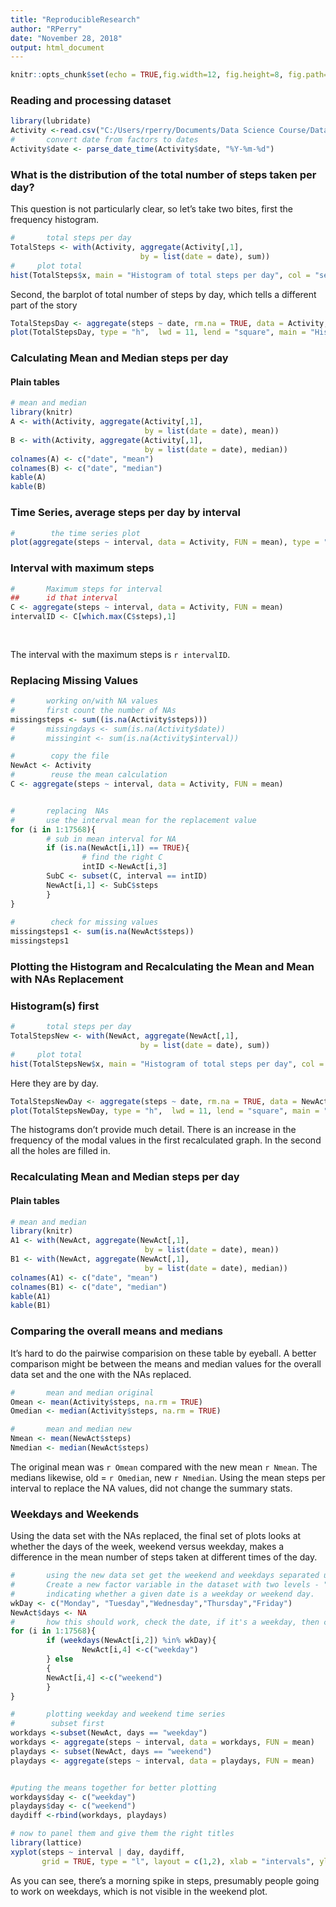 ---
title: "ReproducibleResearch"
author: "RPerry"
date: "November 28, 2018"
output: html_document
---

```{r setup, include=FALSE}
knitr::opts_chunk$set(echo = TRUE,fig.width=12, fig.height=8, fig.path='Figs/')

```
### Reading and processing dataset
```{r read data}
library(lubridate)
Activity <-read.csv("C:/Users/rperry/Documents/Data Science Course/Data Sets/ReproducibleResearch/activity.csv")
#       convert date from factors to dates
Activity$date <- parse_date_time(Activity$date, "%Y-%m-%d")
```
### What is the distribution of the total number of steps taken per day?

This question is not particularly clear, so let's take two bites, first the frequency histogram.
```{r histogram}
#       total steps per day
TotalSteps <- with(Activity, aggregate(Activity[,1],
                             by = list(date = date), sum))
#     plot total
hist(TotalSteps$x, main = "Histogram of total steps per day", col = "seagreen", xlab = "")
```

Second, the barplot of total number of steps by day, which tells a different part of the story
```{r total steps barplot}
TotalStepsDay <- aggregate(steps ~ date, rm.na = TRUE, data = Activity, FUN = sum)
plot(TotalStepsDay, type = "h",  lwd = 11, lend = "square", main = "Histogram of total steps per day", col = "seagreen")
```


### Calculating Mean and Median steps per day

#### Plain tables
```{r total means by day}
# mean and median
library(knitr)
A <- with(Activity, aggregate(Activity[,1],
                              by = list(date = date), mean))
B <- with(Activity, aggregate(Activity[,1],
                              by = list(date = date), median))
colnames(A) <- c("date", "mean")
colnames(B) <- c("date", "median")
kable(A)
kable(B)
```


### Time Series, average steps per day by interval

```{r time series}
#        the time series plot
plot(aggregate(steps ~ interval, data = Activity, FUN = mean), type = "l")
```

### Interval with maximum steps
```{r maximum steps interval}
#       Maximum steps for interval
##      id that interval 
C <- aggregate(steps ~ interval, data = Activity, FUN = mean)
intervalID <- C[which.max(C$steps),1]
 
 
```
The interval with the maximum steps is `r intervalID`.

### Replacing Missing Values

```{r replace NA}
#       working on/with NA values
#       first count the number of NAs
missingsteps <- sum((is.na(Activity$steps)))
#       missingdays <- sum(is.na(Activity$date))
#       missingint <- sum(is.na(Activity$interval)) 

#        copy the file
NewAct <- Activity
#        reuse the mean calculation
C <- aggregate(steps ~ interval, data = Activity, FUN = mean)


#       replacing  NAs
#       use the interval mean for the replacement value
for (i in 1:17568){
        # sub in mean interval for NA
        if (is.na(NewAct[i,1]) == TRUE){
                # find the right C
                intID <-NewAct[i,3]
        SubC <- subset(C, interval == intID)
        NewAct[i,1] <- SubC$steps
        }
}
       
#        check for missing values
missingsteps1 <- sum(is.na(NewAct$steps))
missingsteps1
```

###  Plotting the Histogram and Recalculating the Mean and Mean with NAs Replacement
###     Histogram(s) first

```{r new histogram}
#       total steps per day
TotalStepsNew <- with(NewAct, aggregate(NewAct[,1],
                             by = list(date = date), sum))
#     plot total
hist(TotalStepsNew$x, main = "Histogram of total steps per day", col = "slateblue", xlab = "")
```

Here they are by day.
```{r new barplot}
TotalStepsNewDay <- aggregate(steps ~ date, rm.na = TRUE, data = NewAct, FUN = sum)
plot(TotalStepsNewDay, type = "h",  lwd = 11, lend = "square", main = "Histogram of total steps per day", col = "slateblue")
```

The histograms don't provide much detail. There is an increase in the frequency of the modal values in the first recalculated graph. In the second all the holes are filled in.

### Recalculating Mean and Median steps per day

#### Plain tables
```{r new means and median}
# mean and median
library(knitr)
A1 <- with(NewAct, aggregate(NewAct[,1],
                              by = list(date = date), mean))
B1 <- with(NewAct, aggregate(NewAct[,1],
                              by = list(date = date), median))
colnames(A1) <- c("date", "mean")
colnames(B1) <- c("date", "median")
kable(A1)
kable(B1)
```

### Comparing the overall means and medians

It's hard to do the pairwise comparision on these table by eyeball. A better comparison might be between the means and median values for the overall data set and the one with the NAs replaced. 
```{r overall means and median}
#       mean and median original
Omean <- mean(Activity$steps, na.rm = TRUE)
Omedian <- median(Activity$steps, na.rm = TRUE)

#       mean and median new
Nmean <- mean(NewAct$steps)
Nmedian <- median(NewAct$steps)
```

The original mean was `r Omean` compared with the new mean `r Nmean`. The medians likewise, old = `r Omedian`, new `r Nmedian`. Using the mean steps per interval to replace the NA values, did not change the summary stats.

### Weekdays and Weekends


Using the data set with the NAs replaced, the final set of plots looks at whether the days of the week, weekend versus weekday, makes a difference in the mean number of steps taken at different times of the day.
```{r weekends and weekdays}
#       using the new data set get the weekend and weekdays separated using a new variable
#       Create a new factor variable in the dataset with two levels - "weekday" and "weekend" 
#       indicating whether a given date is a weekday or weekend day.
wkDay <- c("Monday", "Tuesday","Wednesday","Thursday","Friday")
NewAct$days <- NA
#       how this should work, check the date, if it's a weekday, then call the new variable weekday, otherwise weekend.
for (i in 1:17568){
        if (weekdays(NewAct[i,2]) %in% wkDay){
                NewAct[i,4] <-c("weekday")
        } else
        {
        NewAct[i,4] <-c("weekend")
        }
}             

#       plotting weekday and weekend time series
#        subset first
workdays <-subset(NewAct, days == "weekday")
workdays <- aggregate(steps ~ interval, data = workdays, FUN = mean)
playdays <- subset(NewAct, days == "weekend")
playdays <- aggregate(steps ~ interval, data = playdays, FUN = mean)


#puting the means together for better plotting
workdays$day <- c("weekday")
playdays$day <- c("weekend")
daydiff <-rbind(workdays, playdays)

# now to panel them and give them the right titles
library(lattice)
xyplot(steps ~ interval | day, daydiff,
       grid = TRUE, type = "l", layout = c(1,2), xlab = "intervals", ylab = "number of steps")
```

As you can see, there's a morning spike in steps, presumably people going to work on weekdays, which is not visible in the weekend plot.

